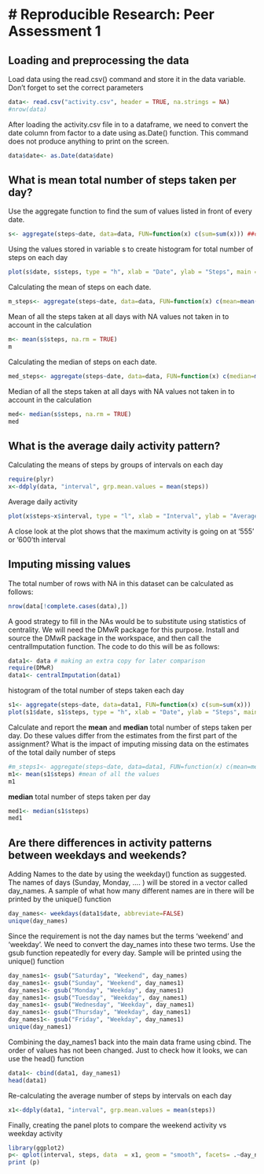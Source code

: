 # Reproducible Research: Peer Assessment 1
========================================================


## Loading and preprocessing the data
Load data using the read.csv() command and store it in the data variable. Don't forget to set the correct parameters

```r
data<- read.csv("activity.csv", header = TRUE, na.strings = NA)
#nrow(data)
```

After loading the activity.csv file in to a dataframe, we need to convert the date column from factor to a date using as.Date() function. This command does not produce anything to print on the screen. 

```r
data$date<- as.Date(data$date)
```

## What is mean total number of steps taken per day?

Use the aggregate function to find the sum of values listed in front of every date. 
```r
s<- aggregate(steps~date, data=data, FUN=function(x) c(sum=sum(x))) ##calculating the sum of steps on one date
```

Using the values stored in variable s to create histogram for total number of steps on each day 

```r
plot(s$date, s$steps, type = "h", xlab = "Date", ylab = "Steps", main = "Total steps vs each day") #histogram of total number of steps/day
```

Calculating the mean of steps on each date.

```r
m_steps<- aggregate(steps~date, data=data, FUN=function(x) c(mean=mean(x))) # mean/day
```

Mean of all the steps taken at all days with NA values not taken in to account in the calculation

```r

m<- mean(s$steps, na.rm = TRUE)
m
```

Calculating the median of steps on each date.

```r
med_steps<- aggregate(steps~date, data=data, FUN=function(x) c(median=median(x))) # median/day
```

Median of all the steps taken at all days with NA values not taken in to account in the calculation

```r

med<- median(s$steps, na.rm = TRUE)
med
```

## What is the average daily activity pattern?

Calculating the means of steps by groups of intervals on each day

```r
require(plyr)
x<-ddply(data, "interval", grp.mean.values = mean(steps))
```


Average daily activity

```r
plot(x$steps~x$interval, type = "l", xlab = "Interval", ylab = "Average daily Steps", main = "Activity Pattern (Daily)" )
```

A close look at the plot shows that the maximum activity is going on at '555' or '600'th interval 

## Imputing missing values

The total number of rows with NA in this dataset can be calculated as follows:

```r
nrow(data[!complete.cases(data),])
```

A good strategy to fill in the NAs would be to substitute using statistics of centrality. We will need the DMwR package for this purpose. Install and source the DMwR package in the workspace, and then call the centralImputation function. The code to do this will be as follows:

```r
data1<- data # making an extra copy for later comparison
require(DMwR)
data1<- centralImputation(data1)

```

histogram of the total number of steps taken each day 

```r
s1<- aggregate(steps~date, data=data1, FUN=function(x) c(sum=sum(x)))
plot(s1$date, s1$steps, type = "h", xlab = "Date", ylab = "Steps", main = "Total steps vs each day (No NAs)")
```

Calculate and report the **mean** and **median** total number of steps taken per day. Do these values differ from the estimates from the first part of the assignment? What is the impact of imputing missing data on the estimates of the total daily number of steps

```r
#m_steps1<- aggregate(steps~date, data=data1, FUN=function(x) c(mean=mean(x))) ## mean/day after filling the data
m1<- mean(s1$steps) #mean of all the values
m1
```

**median** total number of steps taken per day

```r
med1<- median(s1$steps)
med1
```

## Are there differences in activity patterns between weekdays and weekends?

Adding Names to the date by using the weekday() function as suggested. The names of days (Sunday, Monday, .... ) will be stored in a vector called day_names. A sample of what how many different names are in there will be printed by the unique() function

```r
day_names<- weekdays(data1$date, abbreviate=FALSE)
unique(day_names)
```

Since the requirement is not the day names but the terms 'weekend' and 'weekday'. We need to convert the day_names into these two terms. Use the gsub function repeatedly for every day. Sample will be printed using the unique() function

```r
day_names1<- gsub("Saturday", "Weekend", day_names)
day_names1<- gsub("Sunday", "Weekend", day_names1)
day_names1<- gsub("Monday", "Weekday", day_names1)
day_names1<- gsub("Tuesday", "Weekday", day_names1)
day_names1<- gsub("Wednesday", "Weekday", day_names1)
day_names1<- gsub("Thursday", "Weekday", day_names1)
day_names1<- gsub("Friday", "Weekday", day_names1)
unique(day_names1)
```

Combining the day_names1 back into the main data frame using cbind. The order of values has not been changed. Just to check how it looks, we can use the head() function


```r
data1<- cbind(data1, day_names1)
head(data1)
```

Re-calculating the average number of steps by intervals on each day

```r
x1<-ddply(data1, "interval", grp.mean.values = mean(steps))
```

Finally, creating the panel plots to compare the weekend activity vs weekday activity

```r
library(ggplot2)
p<- qplot(interval, steps, data  = x1, geom = "smooth", facets= .~day_names1, main = "Activity of Weekdays" )
print (p)
```
